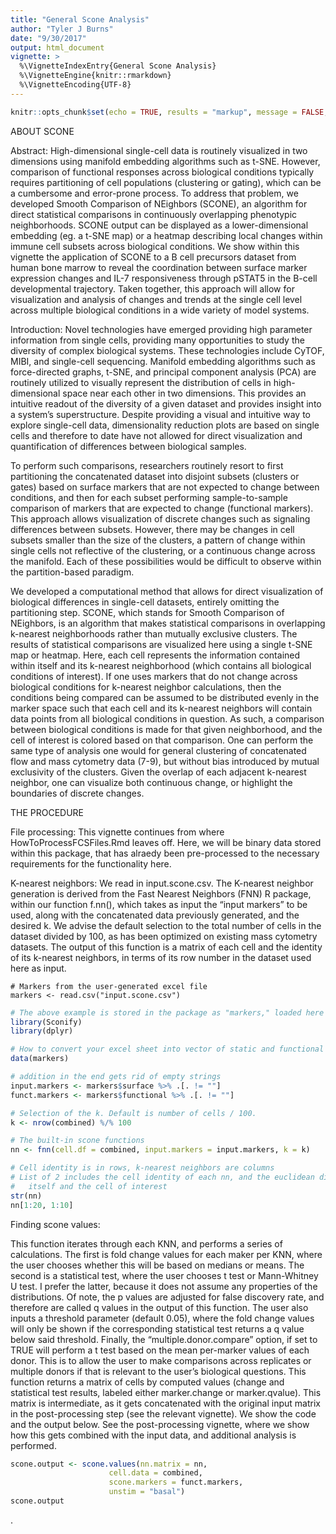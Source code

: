 ```yaml
---
title: "General Scone Analysis"
author: "Tyler J Burns"
date: "9/30/2017"
output: html_document
vignette: >
  %\VignetteIndexEntry{General Scone Analysis}
  %\VignetteEngine{knitr::rmarkdown}
  %\VignetteEncoding{UTF-8}
---
```


```r
knitr::opts_chunk$set(echo = TRUE, results = "markup", message = FALSE, warning = FALSE)
```

###################################### ABOUT SCONE ###################################### 

Abstract:
High-dimensional single-cell data is routinely visualized in two dimensions using manifold embedding algorithms such as t-SNE. However, comparison of functional responses across biological conditions typically requires partitioning of cell populations (clustering or gating), which can be a cumbersome and error-prone process. To address that problem, we developed Smooth Comparison of NEighbors (SCONE), an algorithm for direct statistical comparisons in continuously overlapping phenotypic neighborhoods. SCONE output can be displayed as a lower-dimensional embedding (eg. a t-SNE map) or a heatmap describing local changes within immune cell subsets across biological conditions. We show within this vignette the application of SCONE to a B cell precursors dataset from human bone marrow to reveal the coordination between surface marker expression changes and IL-7 responsiveness through pSTAT5 in the B-cell developmental trajectory. Taken together, this approach will allow for visualization and analysis of changes and trends at the single cell level across multiple biological conditions in a wide variety of model systems.

Introduction:
Novel technologies have emerged providing high parameter information from single cells, providing many opportunities to study the diversity of complex biological systems. These technologies include CyTOF, MIBI, and single-cell sequencing. Manifold embedding algorithms such as force-directed graphs, t-SNE, and principal component analysis (PCA) are routinely utilized to visually represent the distribution of cells in high-dimensional space near each other in two dimensions. This provides an intuitive readout of the diversity of a given dataset and provides insight into a system’s superstructure. Despite providing a visual and intuitive way to explore single-cell data, dimensionality reduction plots are based on single cells and therefore to date have not allowed for direct visualization and quantification of differences between biological samples. 

To perform such comparisons, researchers routinely resort to first partitioning the concatenated dataset into disjoint subsets (clusters or gates) based on surface markers that are not expected to change between conditions, and then for each subset performing sample-to-sample comparison of markers that are expected to change (functional markers). This approach allows visualization of discrete changes such as signaling differences between subsets. However, there may be changes in cell subsets smaller than the size of the clusters, a pattern of change within single cells not reflective of the clustering, or a continuous change across the manifold. Each of these possibilities would be difficult to observe within the partition-based paradigm.

We developed a computational method that allows for direct visualization of biological differences in single-cell datasets, entirely omitting the partitioning step. SCONE, which stands for Smooth Comparison of NEighbors, is an algorithm that makes statistical comparisons in overlapping k-nearest neighborhoods rather than mutually exclusive clusters. The results of statistical comparisons are visualized here using a single t-SNE map or heatmap. Here, each cell represents the information contained within itself and its k-nearest neighborhood (which contains all biological conditions of interest). If one uses markers that do not change across biological conditions for k-nearest neighbor calculations, then the conditions being compared can be assumed to be distributed evenly in the marker space such that each cell and its k-nearest neighbors will contain data points from all biological conditions in question. As such, a comparison between biological conditions is made for that given neighborhood, and the cell of interest is colored based on that comparison. One can perform the same type of analysis one would for general clustering of concatenated flow and mass cytometry data (7-9), but without bias introduced by mutual exclusivity of the clusters. Given the overlap of each adjacent k-nearest neighbor, one can visualize both continuous change, or highlight the boundaries of discrete changes.


###################################### THE PROCEDURE ###################################### 

File processing: 
This vignette continues from where HowToProcessFCSFiles.Rmd leaves off. Here, we will be binary data stored within this package, that has alraedy been pre-processed to the necessary requirements for the functionality here. 


K-nearest neighbors:
We read in input.scone.csv. The K-nearest neighbor generation is derived from the Fast Nearest Neighbors (FNN) R package, within our function f.nn(), which takes as input the “input markers” to be used, along with the concatenated data previously generated, and the desired k. We advise the default selection to the total number of cells in the dataset divided by 100, as has been optimized on existing mass cytometry datasets. The output of this function is a matrix of each cell and the identity of its k-nearest neighbors, in terms of its row number in the dataset used here as input. 

```
# Markers from the user-generated excel file
markers <- read.csv("input.scone.csv")
```
```r
# The above example is stored in the package as "markers," loaded here
library(Sconify)
library(dplyr)

# How to convert your excel sheet into vector of static and functional markers
data(markers)

# addition in the end gets rid of empty strings
input.markers <- markers$surface %>% .[. != ""] 
funct.markers <- markers$functional %>% .[. != ""]

# Selection of the k. Default is number of cells / 100. 
k <- nrow(combined) %/% 100

# The built-in scone functions
nn <- fnn(cell.df = combined, input.markers = input.markers, k = k)

# Cell identity is in rows, k-nearest neighbors are columns
# List of 2 includes the cell identity of each nn, and the euclidean distance between
#   itself and the cell of interest
str(nn)
nn[1:20, 1:10]
```

Finding scone values:

This function iterates through each KNN, and performs a series of calculations. The first is fold change values for each maker per KNN, where the user chooses whether this will be based on medians or means. The second is a statistical test, where the user chooses t test or Mann-Whitney U test. I prefer the latter, because it does not assume any properties of the distributions. Of note, the p values are adjusted for false discovery rate, and therefore are called q values in the output of this function. The user also inputs a threshold parameter (default 0.05), where the fold change values will only be shown if the corresponding statistical test returns a q value below said threshold. Finally, the "multiple.donor.compare" option, if set to TRUE will perform a t test based on the mean per-marker values of each donor. This is to allow the user to make comparisons across replicates or multiple donors if that is relevant to the user's biological questions. This function returns a matrix of cells by computed values (change and statistical test results, labeled either marker.change or marker.qvalue). This matrix is intermediate, as it gets concatenated with the original input matrix in the post-processing step (see the relevant vignette). We show the code and the output below. See the post-processing vignette, where we show how this gets combined with the input data, and additional analysis is performed. 


```r
scone.output <- scone.values(nn.matrix = nn, 
                      cell.data = combined, 
                      scone.markers = funct.markers, 
                      unstim = "basal")
scone.output
```

.


